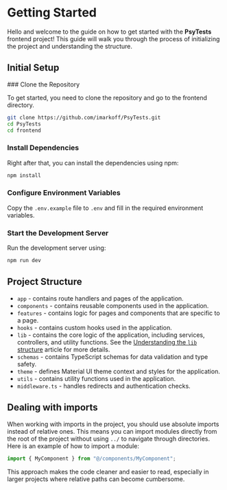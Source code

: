 
# Getting Started

Hello and welcome to the guide on how to get started with the __PsyTests__ frontend project!
This guide will walk you through the process of initializing the project and understanding the structure.

## Initial Setup

<Steps>
### Clone the Repository

To get started, you need to clone the repository and go to the frontend directory.

```bash copy
git clone https://github.com/imarkoff/PsyTests.git
cd PsyTests
cd frontend
```

### Install Dependencies

Right after that, you can install the dependencies using npm:

```bash copy
npm install
```

### Configure Environment Variables

Copy the `.env.example` file to `.env` and fill in the required environment variables.

### Start the Development Server

Run the development server using:

```bash copy
npm run dev
```
</Steps>


## Project Structure

- `app` - contains route handlers and pages of the application.
- `components` - contains reusable components used in the application.
- `features` - contains logic for pages and components that are specific to a page.
- `hooks` - contains custom hooks used in the application.
- `lib` - contains the core logic of the application, including services, controllers, and utility functions.
See the [Understanding the `lib` structure](./frontend/managing-requests/lib-structure) article for more details.
- `schemas` - contains TypeScript schemas for data validation and type safety.
- `theme` - defines Material UI theme context and styles for the application.
- `utils` - contains utility functions used in the application.
- `middleware.ts` - handles redirects and authentication checks.



## Dealing with imports

When working with imports in the project, you should use absolute imports instead of relative ones.
This means you can import modules directly from the root of the project without using `../` to navigate through directories.
Here is an example of how to import a module:

```ts
import { MyComponent } from "@/components/MyComponent";
```

This approach makes the code cleaner and easier to read, especially in larger projects where relative paths can become cumbersome.